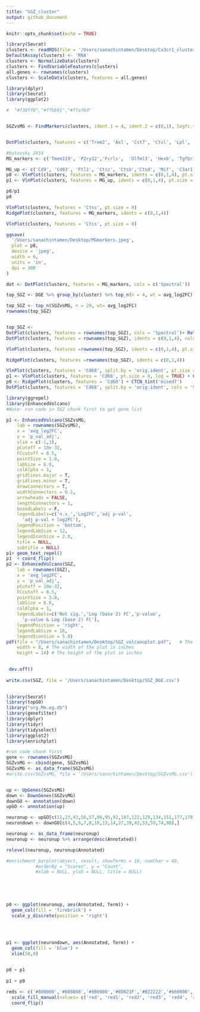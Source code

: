 ```yaml
---
title: "SGZ_cluster"
output: github_document
---
```




```r
knitr::opts_chunk$set(echo = TRUE)
```



```r
library(Seurat)
clusters <- readRDS(file = '/Users/sanachintamen/Desktop/Cx3cr1_clusters.Rds', refhook = NULL)
DefaultAssay(clusters) <- 'RNA'
clusters <- NormalizeData(clusters)
clusters <- FindVariableFeatures(clusters)
all.genes <- rownames(clusters)
clusters <- ScaleData(clusters, features = all.genes)
```




```r
library(dplyr)
library(Seurat)
library(ggplot2)

#  "#f38ff0","#ffbb91","#ffafbd"


SGZvsMG <- FindMarkers(clusters, ident.1 = 4, ident.2 = c(0,1), logfc.threshold = 0.25)


DotPlot(clusters, features = c('Trem2', 'Axl', 'Cst7', 'Ctsl', 'Lpl', 'Cd9', 'Csf1', 'Ccl6', 'Itgax', 'Lilrb4', 'Timp2'), cols = 'Spectral') + RotatedAxis() + labs(y="Cluster ID", x = "Gene") + ggtitle('DAM stage 2 genes')

#butovsky 2014
MG_markers <- c('Tmem119', 'P2ry12','Fcrls',  'Olfml3', 'Hexb', 'Tgfbr1', 'Gpr34', 'Sall1', 'Mertk', 'P2ry13', 'Csf1r', 'Gas6','C1qa', 'C1qb','Cd34')

MG_up <- c('Cd9', 'Cd63', 'Ftl1', 'Ctsz', 'Ctsb','Ctsd', 'Mif', 'C3ar1', 'C5ar1', 'Apoe', 'Mt1', 'Lyz2', 'Cd83','Lpl', 'Csf1' )
p0 <- VlnPlot(clusters, features = MG_markers, idents = c(0,1,4), pt.size = 0, ncol = 5, cols = c('dodgerblue4','seagreen4', 'tomato4'))
p1 <- VlnPlot(clusters, features = MG_up, idents = c(0,1,4), pt.size = 0, ncol = 5,cols = c('dodgerblue4','seagreen4', 'tomato4'))

p0/p1
p0

VlnPlot(clusters, features = 'Ctss', pt.size = 0)
RidgePlot(clusters, features = MG_markers, idents = c(0,1,4))

VlnPlot(clusters, features = 'Ctss', pt.size = 0)

ggsave(
  '/Users/sanachintamen/Desktop/MGmarkers.jpeg',
  plot = p0,
  device = 'jpeg',
  width = 6,
  units = 'in',
  dpi = 300
)

dot <- DotPlot(clusters, features = MG_markers, cols = c('Spectral'))

top_SGZ <- DGE %>% group_by(cluster) %>% top_n(n = 4, wt = avg_log2FC)

top_SGZ <- top_n(SGZvsMG, n = 20, wt= avg_log2FC)
rownames(top_SGZ)


top_SGZ <- 
DotPlot(clusters, features = rownames(top_SGZ), cols = 'Spectral')+ RotatedAxis() + labs(y="Cluster ID", x = "Gene")
DotPlot(clusters, features = rownames(top_SGZ), idents = c(0,1,4), cols = 'Spectral')+ RotatedAxis() + labs(y="Cluster ID", x = "Gene")

VlnPlot(clusters, features =rownames(top_SGZ), idents = c(0,1,4), pt.size = 0)

RidgePlot(clusters, features =rownames(top_SGZ), idents = c(0,1,4))

VlnPlot(clusters, features = 'Cd68', split.by = 'orig.ident', pt.size = 0)
p1 <- VlnPlot(clusters, features = 'Cd68', pt.size = 0, log = TRUE) + CTCN_tint('mixed7') + NoLegend()
p0 <- RidgePlot(clusters, features = 'Cd68') + CTCN_tint('mixed7')
DotPlot(clusters, features = 'Cd68', split.by = 'orig.ident', cols = 'Spectral')

```

```r
library(ggrepel)
library(EnhancedVolcano)
#Note: run code in SGZ chunk first to get gene list

p1 <- EnhancedVolcano(SGZvsMG,
    lab = rownames(SGZvsMG),
    x = 'avg_log2FC',
    y = 'p_val_adj',
    xlim = c(-1,3),
    pCutoff = 10e-32,
    FCcutoff = 0.5,
    pointSize = 1.0,
    labSize = 6.0,
    colAlpha = 1,
    gridlines.major = T,
    gridlines.minor = T,
    drawConnectors = T,
    widthConnectors = 0.1,
    arrowheads = FALSE,
    lengthConnectors = 1,
    boxedLabels = F,
    legendLabels=c('n.s.','Log2FC','adj p-val',
      'adj p-val + log2FC'),
    legendPosition = 'bottom',
    legendLabSize = 12,
    legendIconSize = 2.0,
    title = NULL,
    subtitle = NULL)
p1+ geom_text_repel()
p1  + coord_flip()
p2 <- EnhancedVolcano(SGZ,
    lab = rownames(SGZ),
    x = 'avg_log2FC',
    y = 'p_val_adj',
    pCutoff = 10e-32,
    FCcutoff = 0.5,
    pointSize = 3.0,
    labSize = 6.0,
    colAlpha = 1,
    legendLabels=c('Not sig.','Log (base 2) FC','p-value',
      'p-value & Log (base 2) FC'),
    legendPosition = 'right',
    legendLabSize = 16,
    legendIconSize = 5.0)
pdf(file = "/Users/sanachintamen/Desktop/SGZ_volcanoplot.pdf",   # The directory you want to save the file in
    width = 8, # The width of the plot in inches
    height = 14) # The height of the plot in inches

 
 dev.off()
 
write.csv(SGZ, file = '/Users/sanachintamen/Desktop/SGZ_DGE.csv')
 
```

```r
library(Seurat)
library(topGO)
library("org.Mm.eg.db")
library(genefilter)
library(dplyr)
library(tidyr)
library(tidyselect)
library(ggplot2)
library(enrichplot)

#run code chunk first
gene <- rownames(SGZvsMG)
SGZvsMG <- cbind(gene, SGZvsMG)
SGZvsMG <- as_data_frame(SGZvsMG)
#write.csv(SGZvsMG, file = '/Users/sanachintamen/Desktop/SGZvsMG.csv')


up <- UpGenes(SGZvsMG)
down <- DownGenes(SGZvsMG)
downGO <- annotation(down)
upGO <- annotation(up)


```

```r
neuronup <- upGO[c(11,23,43,56,57,86,95,92,107,122,129,134,151,177,178),]
neurondown <- downGO[c(4,5,6,7,8,10,13,14,27,39,42,53,59,74,98),]

neuronup <- as_data_frame(neuronup)
neuronup <- neuronup %>% arrange(desc(Annotated))

relevel(neuronup, neuronup$Annotated)

#enrichment_barplot(object, result, showTerms = 10, numChar = 40, 
		   #orderBy = "Scores", y = "Count", 
		   #xlab = NULL, ylab = NULL, title = NULL)


  
 
 
p0 <- ggplot(neuronup, aes(Annotated, Term)) +
  geom_col(fill = 'firebrick') +
  scale_y_discrete(position = 'right') 
  
    


p1 <- ggplot(neurondown, aes(Annotated, Term)) +
  geom_col(fill = 'blue') +
  xlim(50,0)


p0 + p1
    
p1 + p0  
  
reds <- c('#800000','#880808','#8B0000','#8D021F','#B22222','#660000','#990000','#960018','C21807', '#CC0000','#DC143C','#FF0000','#FF3333','#FF4500')
  scale_fill_manual(values= c('red', 'red1', 'red2', 'red3', 'red4', 'rosybrown', 'firebrick1', 'firebrick2', 'firebrick3', 'firebrick4', 'tomato', 'tomato1', 'tomato2'))+
  coord_flip() 



```